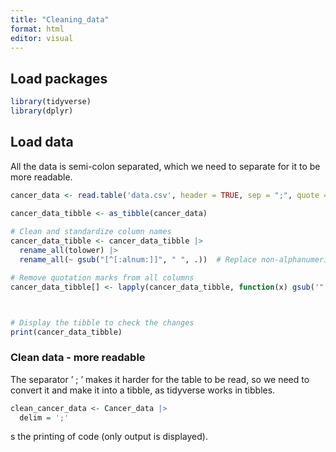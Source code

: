```yaml
---
title: "Cleaning_data"
format: html
editor: visual
---
```


## Load packages

```r
library(tidyverse)
library(dplyr)
```

## Load data

All the data is semi-colon separated, which we need to separate for it to be more readable.

```r
cancer_data <- read.table('data.csv', header = TRUE, sep = ";", quote = "", check.names = FALSE)

cancer_data_tibble <- as_tibble(cancer_data)
  
# Clean and standardize column names 
cancer_data_tibble <- cancer_data_tibble |>
  rename_all(tolower) |>
  rename_all(~ gsub("[^[:alnum:]]", " ", .))  # Replace non-alphanumeric characters with underscores

# Remove quotation marks from all columns
cancer_data_tibble[] <- lapply(cancer_data_tibble, function(x) gsub('"', '', x))



# Display the tibble to check the changes
print(cancer_data_tibble)


```

### Clean data - more readable

The separator ' ; ' makes it harder for the table to be read, so we need to convert it and make it into a tibble, as tidyverse works in tibbles.

```r
clean_cancer_data <- Cancer_data |>
  delim = ';'
```

s the printing of code (only output is displayed).
